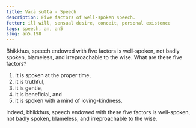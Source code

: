 ```yaml
---
title: Vācā sutta - Speech
description: Five factors of well-spoken speech.
fetter: ill will, sensual desire, conceit, personal existence
tags: speech, an, an5
slug: an5.198
---
```


Bhikkhus, speech endowed with five factors is well-spoken, not badly spoken, blameless, and irreproachable to the wise. What are these five factors?

1) It is spoken at the proper time,
2) it is truthful,
3) it is gentle,
4) it is beneficial, and
5) it is spoken with a mind of loving-kindness.

Indeed, bhikkhus, speech endowed with these five factors is well-spoken, not badly spoken, blameless, and irreproachable to the wise.